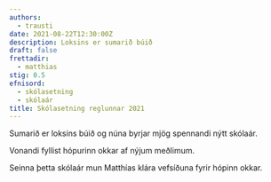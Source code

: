 ```yaml
---
authors:
  - trausti
date: 2021-08-22T12:30:00Z
description: Loksins er sumarið búið
draft: false
frettadir:
  - matthias
stig: 0.5
efnisord:
  - skólasetning
  - skólaár
title: Skólasetning reglunnar 2021
---
```


Sumarið er loksins búið og núna byrjar mjög spennandi nýtt skólaár.

Vonandi fyllist hópurinn okkar af nýjum meðlimum.

Seinna þetta skólaár mun Matthías klára vefsíðuna fyrir hópinn okkar.
